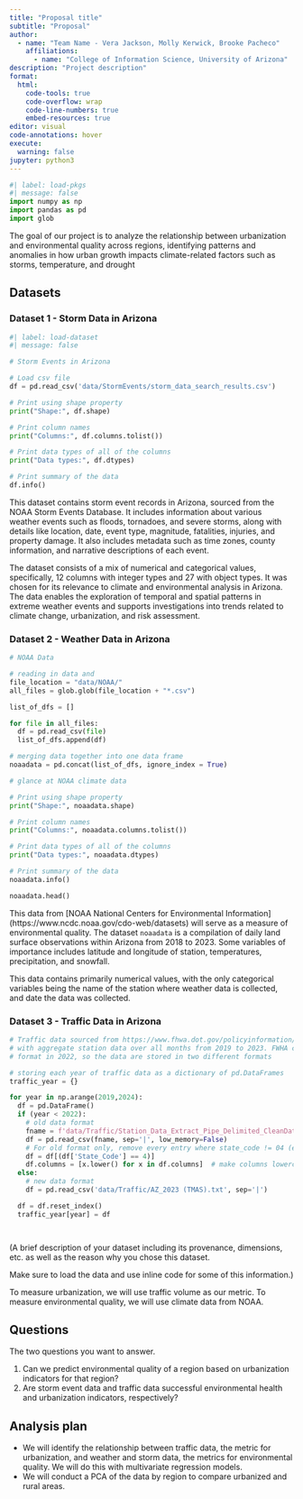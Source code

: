 ```yaml
---
title: "Proposal title"
subtitle: "Proposal"
author: 
  - name: "Team Name - Vera Jackson, Molly Kerwick, Brooke Pacheco"
    affiliations:
      - name: "College of Information Science, University of Arizona"
description: "Project description"
format:
  html:
    code-tools: true
    code-overflow: wrap
    code-line-numbers: true
    embed-resources: true
editor: visual
code-annotations: hover
execute:
  warning: false
jupyter: python3
---
```


```python
#| label: load-pkgs
#| message: false
import numpy as np
import pandas as pd
import glob
```

The goal of our project is to analyze the relationship between urbanization and environmental quality across regions, identifying patterns and anomalies in how urban growth impacts climate-related factors such as storms, temperature, and drought

## Datasets

### Dataset 1 - Storm Data in Arizona 

```python
#| label: load-dataset
#| message: false

# Storm Events in Arizona

# Load csv file
df = pd.read_csv('data/StormEvents/storm_data_search_results.csv')

# Print using shape property
print("Shape:", df.shape)

# Print column names
print("Columns:", df.columns.tolist())

# Print data types of all of the columns
print("Data types:", df.dtypes)

# Print summary of the data
df.info()

```

This dataset contains storm event records in Arizona, sourced from the NOAA Storm Events Database. It includes information about various weather events such as floods, tornadoes, and severe storms, along with details like location, date, event type, magnitude, fatalities, injuries, and property damage. It also includes metadata such as time zones, county information, and narrative descriptions of each event.

The dataset consists of a mix of numerical and categorical values, specifically, 12 columns with integer types and 27 with object types. It was chosen for its relevance to climate and environmental analysis in Arizona. The data enables the exploration of temporal and spatial patterns in extreme weather events and supports investigations into trends related to climate change, urbanization, and risk assessment.

### Dataset 2 - Weather Data in Arizona 

```python

# NOAA Data

# reading in data and
file_location = "data/NOAA/"
all_files = glob.glob(file_location + "*.csv")

list_of_dfs = []

for file in all_files:
  df = pd.read_csv(file)
  list_of_dfs.append(df)

# merging data together into one data frame
noaadata = pd.concat(list_of_dfs, ignore_index = True)
```

```python

# glance at NOAA climate data

# Print using shape property
print("Shape:", noaadata.shape)

# Print column names
print("Columns:", noaadata.columns.tolist())

# Print data types of all of the columns
print("Data types:", noaadata.dtypes)

# Print summary of the data
noaadata.info()

noaadata.head()

```

This data from [NOAA National Centers for Environmental Information] (https://www.ncdc.noaa.gov/cdo-web/datasets) will serve as a measure of environmental quality. The dataset `noaadata` is a compilation of daily land surface observations within Arizona from 2018 to 2023. Some variables of importance includes latitude and longitude of station, temperatures, precipitation, and snowfall.

This data contains primarily numerical values, with the only categorical variables being the name of the station where weather data is collected, and date the data was collected.

### Dataset 3 - Traffic Data in Arizona 

```python

# Traffic data sourced from https://www.fhwa.dot.gov/policyinformation/tables/tmasdata/ 
# with aggregate station data over all months from 2019 to 2023. FWHA changed their data
# format in 2022, so the data are stored in two different formats

# storing each year of traffic data as a dictionary of pd.DataFrames
traffic_year = {}

for year in np.arange(2019,2024):
  df = pd.DataFrame()
  if (year < 2022):   
    # old data format
    fname = f'data/Traffic/Station_Data_Extract_Pipe_Delimited_CleanData_{str(year)}.txt'
    df = pd.read_csv(fname, sep='|', low_memory=False)
    # For old format only, remove every entry where state_code != 04 (entries not in Arizona)
    df = df[(df['State_Code'] == 4)]
    df.columns = [x.lower() for x in df.columns]  # make columns lowercase like new data format
  else:
    # new data format
    df = pd.read_csv('data/Traffic/AZ_2023 (TMAS).txt', sep='|')

  df = df.reset_index()
  traffic_year[year] = df




```

(A brief description of your dataset including its provenance, dimensions, etc. as well as the reason why you chose this dataset.

Make sure to load the data and use inline code for some of this information.)





To measure urbanization, we will use traffic volume as our metric.
To measure environmental quality, we will use climate data from NOAA.



## Questions

The two questions you want to answer.

1. Can we predict environmental quality of a region based on urbanization indicators for that region?
2. Are storm event data and traffic data successful environmental health and urbanization indicators, respectively?

## Analysis plan

-   We will identify the relationship between traffic data, the metric for urbanization, and weather and storm data, the metrics for environmental quality. We will do this with multivariate regression models.
-   We will conduct a PCA of the data by region to compare urbanized and rural areas.
